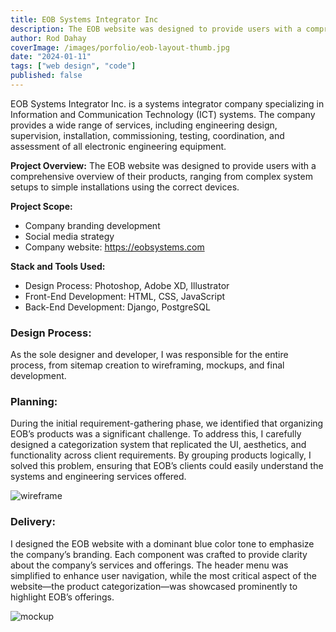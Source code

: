 ```yaml
---
title: EOB Systems Integrator Inc
description: The EOB website was designed to provide users with a comprehensive overview of their products, ranging from complex system setups to simple installations using the correct devices
author: Rod Dahay
coverImage: /images/porfolio/eob-layout-thumb.jpg
date: "2024-01-11"
tags: ["web design", "code"]
published: false
---
```


EOB Systems Integrator Inc. is a systems integrator company specializing in Information and Communication Technology (ICT) systems. The company provides a wide range of services, including engineering design, supervision, installation, commissioning, testing, coordination, and assessment of all electronic engineering equipment.

**Project Overview:**
The EOB website was designed to provide users with a comprehensive overview of their products, ranging from complex system setups to simple installations using the correct devices.

**Project Scope:**
+ Company branding development
+ Social media strategy
+ Company website: https://eobsystems.com

**Stack and Tools Used:**
+ Design Process: Photoshop, Adobe XD, Illustrator
+ Front-End Development: HTML, CSS, JavaScript
+ Back-End Development: Django, PostgreSQL

### Design Process:
As the sole designer and developer, I was responsible for the entire process, from sitemap creation to wireframing, mockups, and final development.

### Planning:
During the initial requirement-gathering phase, we identified that organizing EOB’s products was a significant challenge. To address this, I carefully designed a categorization system that replicated the UI, aesthetics, and functionality across client requirements. By grouping products logically, I solved this problem, ensuring that EOB’s clients could easily understand the systems and engineering services offered.

![wireframe](/images/porfolio/eob-wireframe-home-v2-1.jpg)

### Delivery:
I designed the EOB website with a dominant blue color tone to emphasize the company’s branding. Each component was crafted to provide clarity about the company’s services and offerings. The header menu was simplified to enhance user navigation, while the most critical aspect of the website—the product categorization—was showcased prominently to highlight EOB’s offerings.

![mockup](/images/porfolio/eob-layout_with-mobile.jpg)




